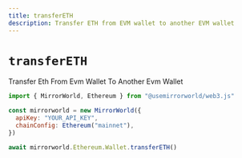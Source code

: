 ```yaml
---
title: transferETH
description: Transfer ETH from EVM wallet to another EVM wallet
---
```


# `transferETH`

Transfer Eth From Evm Wallet To Another Evm Wallet

```js
import { MirrorWorld, Ethereum } from "@usemirrorworld/web3.js"

const mirrorworld = new MirrorWorld({
  apiKey: "YOUR_API_KEY",
  chainConfig: Ethereum("mainnet"),
})

await mirrorworld.Ethereum.Wallet.transferETH()
```